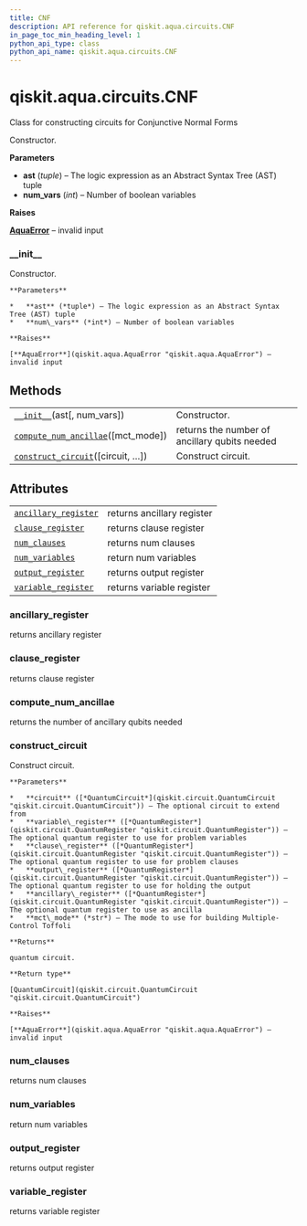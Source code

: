 ```yaml
---
title: CNF
description: API reference for qiskit.aqua.circuits.CNF
in_page_toc_min_heading_level: 1
python_api_type: class
python_api_name: qiskit.aqua.circuits.CNF
---
```


<span id="qiskit-aqua-circuits-cnf" />

# qiskit.aqua.circuits.CNF

<Class id="qiskit.aqua.circuits.CNF" isDedicatedPage={true} github="https://github.com/qiskit-community/qiskit-aqua/tree/stable/0.8/qiskit/aqua/circuits/boolean_logical_circuits.py" signature="CNF(ast, num_vars=None)">
  Class for constructing circuits for Conjunctive Normal Forms

  Constructor.

  **Parameters**

  *   **ast** (*tuple*) – The logic expression as an Abstract Syntax Tree (AST) tuple
  *   **num\_vars** (*int*) – Number of boolean variables

  **Raises**

  [**AquaError**](qiskit.aqua.AquaError "qiskit.aqua.AquaError") – invalid input

  ### \_\_init\_\_

  <Function id="qiskit.aqua.circuits.CNF.__init__" name="__init__" signature="__init__(ast, num_vars=None)">
    Constructor.

    **Parameters**

    *   **ast** (*tuple*) – The logic expression as an Abstract Syntax Tree (AST) tuple
    *   **num\_vars** (*int*) – Number of boolean variables

    **Raises**

    [**AquaError**](qiskit.aqua.AquaError "qiskit.aqua.AquaError") – invalid input
  </Function>

  ## Methods

  |                                                                                                                                        |                                               |
  | -------------------------------------------------------------------------------------------------------------------------------------- | --------------------------------------------- |
  | [`__init__`](#qiskit.aqua.circuits.CNF.__init__ "qiskit.aqua.circuits.CNF.__init__")(ast\[, num\_vars])                                | Constructor.                                  |
  | [`compute_num_ancillae`](#qiskit.aqua.circuits.CNF.compute_num_ancillae "qiskit.aqua.circuits.CNF.compute_num_ancillae")(\[mct\_mode]) | returns the number of ancillary qubits needed |
  | [`construct_circuit`](#qiskit.aqua.circuits.CNF.construct_circuit "qiskit.aqua.circuits.CNF.construct_circuit")(\[circuit, …])         | Construct circuit.                            |

  ## Attributes

  |                                                                                                                    |                            |
  | ------------------------------------------------------------------------------------------------------------------ | -------------------------- |
  | [`ancillary_register`](#qiskit.aqua.circuits.CNF.ancillary_register "qiskit.aqua.circuits.CNF.ancillary_register") | returns ancillary register |
  | [`clause_register`](#qiskit.aqua.circuits.CNF.clause_register "qiskit.aqua.circuits.CNF.clause_register")          | returns clause register    |
  | [`num_clauses`](#qiskit.aqua.circuits.CNF.num_clauses "qiskit.aqua.circuits.CNF.num_clauses")                      | returns num clauses        |
  | [`num_variables`](#qiskit.aqua.circuits.CNF.num_variables "qiskit.aqua.circuits.CNF.num_variables")                | return num variables       |
  | [`output_register`](#qiskit.aqua.circuits.CNF.output_register "qiskit.aqua.circuits.CNF.output_register")          | returns output register    |
  | [`variable_register`](#qiskit.aqua.circuits.CNF.variable_register "qiskit.aqua.circuits.CNF.variable_register")    | returns variable register  |

  ### ancillary\_register

  <Function id="qiskit.aqua.circuits.CNF.ancillary_register" name="ancillary_register" signature="property ancillary_register">
    returns ancillary register
  </Function>

  ### clause\_register

  <Function id="qiskit.aqua.circuits.CNF.clause_register" name="clause_register" signature="property clause_register">
    returns clause register
  </Function>

  ### compute\_num\_ancillae

  <Function id="qiskit.aqua.circuits.CNF.compute_num_ancillae" name="compute_num_ancillae" signature="compute_num_ancillae(mct_mode='basic')">
    returns the number of ancillary qubits needed
  </Function>

  ### construct\_circuit

  <Function id="qiskit.aqua.circuits.CNF.construct_circuit" name="construct_circuit" signature="construct_circuit(circuit=None, variable_register=None, clause_register=None, output_register=None, ancillary_register=None, mct_mode='basic')">
    Construct circuit.

    **Parameters**

    *   **circuit** ([*QuantumCircuit*](qiskit.circuit.QuantumCircuit "qiskit.circuit.QuantumCircuit")) – The optional circuit to extend from
    *   **variable\_register** ([*QuantumRegister*](qiskit.circuit.QuantumRegister "qiskit.circuit.QuantumRegister")) – The optional quantum register to use for problem variables
    *   **clause\_register** ([*QuantumRegister*](qiskit.circuit.QuantumRegister "qiskit.circuit.QuantumRegister")) – The optional quantum register to use for problem clauses
    *   **output\_register** ([*QuantumRegister*](qiskit.circuit.QuantumRegister "qiskit.circuit.QuantumRegister")) – The optional quantum register to use for holding the output
    *   **ancillary\_register** ([*QuantumRegister*](qiskit.circuit.QuantumRegister "qiskit.circuit.QuantumRegister")) – The optional quantum register to use as ancilla
    *   **mct\_mode** (*str*) – The mode to use for building Multiple-Control Toffoli

    **Returns**

    quantum circuit.

    **Return type**

    [QuantumCircuit](qiskit.circuit.QuantumCircuit "qiskit.circuit.QuantumCircuit")

    **Raises**

    [**AquaError**](qiskit.aqua.AquaError "qiskit.aqua.AquaError") – invalid input
  </Function>

  ### num\_clauses

  <Function id="qiskit.aqua.circuits.CNF.num_clauses" name="num_clauses" signature="property num_clauses">
    returns num clauses
  </Function>

  ### num\_variables

  <Function id="qiskit.aqua.circuits.CNF.num_variables" name="num_variables" signature="property num_variables">
    return num variables
  </Function>

  ### output\_register

  <Function id="qiskit.aqua.circuits.CNF.output_register" name="output_register" signature="property output_register">
    returns output register
  </Function>

  ### variable\_register

  <Function id="qiskit.aqua.circuits.CNF.variable_register" name="variable_register" signature="property variable_register">
    returns variable register
  </Function>
</Class>

